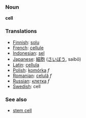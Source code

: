 === Noun ===
'''cell'''

=== Translations ===
*[[Finnish]]: [[solu]]
*[[French]]: [[cellule]]
*[[Indonesian]]: [[sel]]
*[[Japanese]]: [[細胞]] ([[さいぼう]], saibō)
*[[Latin]]: [[cellula]]
*[[Polish]]: [[komórka]] ''f''
*[[Romanian]]: [[celulă]] ''f''
*[[Russian]]: [[клетка]] ''f''
*[[Swedish]]: cell

=== See also ===
*[[stem cell]]
